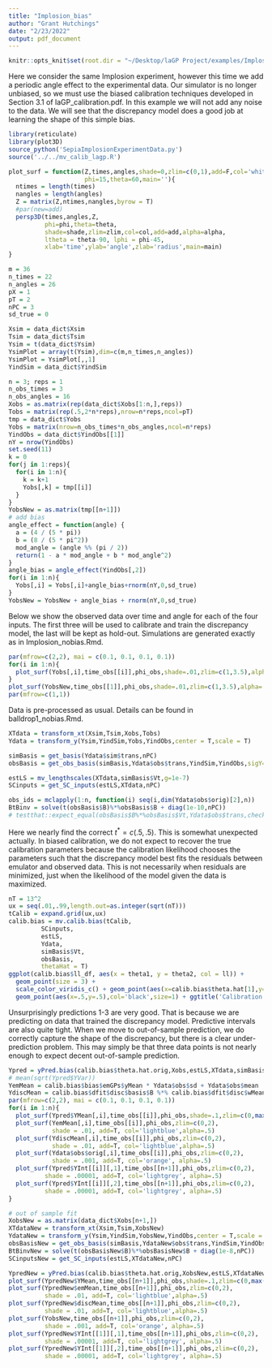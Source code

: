 ```yaml
---
title: "Implosion_bias"
author: "Grant Hutchings"
date: "2/23/2022"
output: pdf_document
---
```


```r
knitr::opts_knit$set(root.dir = "~/Desktop/laGP Project/examples/Implosion")
```

Here we consider the same Implosion experiment, however this time we add a periodic angle effect to the experimental data. Our simulator is no longer unbiased, so we must use the biased calibration techniques developed in Section 3.1 of laGP_calibration.pdf. In this example we will not add any noise to the data. We will see that the discrepancy model does a good job at learning the shape of this simple bias.

```r
library(reticulate)
library(plot3D)
source_python('SepiaImplosionExperimentData.py')
source('../../mv_calib_lagp.R')

plot_surf = function(Z,times,angles,shade=0,zlim=c(0,1),add=F,col='white',alpha=.5,
                     phi=15,theta=60,main=''){
  ntimes = length(times)
  nangles = length(angles)
  Z = matrix(Z,ntimes,nangles,byrow = T)
  #par(new=add)
  persp3D(times,angles,Z,
          phi=phi,theta=theta,
          shade=shade,zlim=zlim,col=col,add=add,alpha=alpha,
          ltheta = theta-90, lphi = phi-45,
          xlab='time',ylab='angle',zlab='radius',main=main)
}
```

```r
m = 36
n_times = 22
n_angles = 26
pX = 1
pT = 2
nPC = 3
sd_true = 0

Xsim = data_dict$Xsim
Tsim = data_dict$Tsim
Ysim = t(data_dict$Ysim)
YsimPlot = array(t(Ysim),dim=c(m,n_times,n_angles))
YsimPlot = YsimPlot[,,1]
YindSim = data_dict$YindSim

n = 3; reps = 1
n_obs_times = 3
n_obs_angles = 16
Xobs = as.matrix(rep(data_dict$Xobs[1:n,],reps))
Tobs = matrix(rep(.5,2*n*reps),nrow=n*reps,ncol=pT)
tmp = data_dict$Yobs
Yobs = matrix(nrow=n_obs_times*n_obs_angles,ncol=n*reps)
YindObs = data_dict$YindObs[[1]]
nY = nrow(YindObs)
set.seed(11)
k = 0
for(j in 1:reps){
  for(i in 1:n){
    k = k+1
    Yobs[,k] = tmp[[i]]
  }
}
YobsNew = as.matrix(tmp[[n+1]])
# add bias
angle_effect = function(angle) {
  a = (4 / (5 * pi))
  b = (8 / (5 * pi^2))
  mod_angle = (angle %% (pi / 2))
  return(1 - a * mod_angle + b * mod_angle^2)
}
angle_bias = angle_effect(YindObs[,2])
for(i in 1:n){
  Yobs[,i] = Yobs[,i]+angle_bias+rnorm(nY,0,sd_true)
}
YobsNew = YobsNew + angle_bias + rnorm(nY,0,sd_true)
```

Below we show the observed data over time and angle for each of the four inputs. The first three will be used to calibrate and train the discrepancy model, the last will be kept as hold-out. Simulations are generated exactly as in Implosion_nobias.Rmd.

```r
par(mfrow=c(2,2), mai = c(0.1, 0.1, 0.1, 0.1))
for(i in 1:n){
  plot_surf(Yobs[,i],time_obs[[i]],phi_obs,shade=.01,zlim=c(1,3.5),alpha=.5,col='black',main=paste0('x = ',round(data_dict$Xobs[i],3)))
}
plot_surf(YobsNew,time_obs[[1]],phi_obs,shade=.01,zlim=c(1,3.5),alpha=.5,col='blue',main=paste0('x = ',round(data_dict$Xobs[n+1],3)))
par(mfrow=c(1,1))
```

Data is pre-processed as usual. Details can be found in balldrop1_nobias.Rmd.

```r
XTdata = transform_xt(Xsim,Tsim,Xobs,Tobs)
Ydata = transform_y(Ysim,YindSim,Yobs,YindObs,center = T,scale = T)

simBasis = get_basis(Ydata$sim$trans,nPC)
obsBasis = get_obs_basis(simBasis,Ydata$obs$trans,YindSim,YindObs,sigY=ifelse(sd_true>0,sd_true^2,1))

estLS = mv_lengthscales(XTdata,simBasis$Vt,g=1e-7)
SCinputs = get_SC_inputs(estLS,XTdata,nPC)
```

```r
obs_ids = mclapply(1:n, function(i) seq(i,dim(Ydata$obs$orig)[2],n))
BtBinv = solve(t(obsBasis$B)%*%obsBasis$B + diag(1e-10,nPC))
# testthat::expect_equal(obsBasis$B%*%obsBasis$Vt,Ydata$obs$trans,check.attributes = FALSE)
```

Here we nearly find the correct $t^*=c(.5,.5)$. This is somewhat unexpected actually. In biased calibration, we do not expect to recover the true calibration parameters because the calibration likelihood chooses the parameters such that the discrepancy model best fits the residuals between emulator and observed data. This is not necessarily when residuals are minimized, just when the likelihood of the model given the data is maximized.

```r
nT = 13^2
ux = seq(.01,.99,length.out=as.integer(sqrt(nT)))
tCalib = expand.grid(ux,ux)
calib.bias = mv.calib.bias(tCalib,
         SCinputs,
         estLS,
         Ydata,
         simBasis$Vt,
         obsBasis,
         thetaHat = T)
ggplot(calib.bias$ll_df, aes(x = theta1, y = theta2, col = ll)) +
  geom_point(size = 3) +
  scale_color_viridis_c() + geom_point(aes(x=calib.bias$theta.hat[1],y=calib.bias$theta.hat[2]),col='red',size=1) +
  geom_point(aes(x=.5,y=.5),col='black',size=1) + ggtitle('Calibration likelihood')
```

Unsurprisingly predictions 1-3 are very good. That is because we are predicting on data that trained the discrepancy model. Predictive intervals are also quite tight. When we move to out-of-sample prediction, we do correctly capture the shape of the discrepancy, but there is a clear under-prediction problem. This may simply be that three data points is not nearly enough to expect decent out-of-sample prediction.

```r
Ypred = yPred.bias(calib.bias$theta.hat.orig,Xobs,estLS,XTdata,simBasis$Vt,calib.bias$dfit,obsBasis$B,1000)
# mean(sqrt(Ypred$YVar))
YemMean = calib.bias$bias$emGPs$yMean * Ydata$obs$sd + Ydata$obs$mean
YdiscMean = calib.bias$dfit$disc$basis$B %*% calib.bias$dfit$disc$wMean * Ydata$obs$sd
par(mfrow=c(2,2), mai = c(0.1, 0.1, 0.1, 0.1))
for(i in 1:n){
  plot_surf(Ypred$YMean[,i],time_obs[[i]],phi_obs,shade=.1,zlim=c(0,max(Ypred$YMean[,i])),alpha=.75,col='blue')
  plot_surf(YemMean[,i],time_obs[[i]],phi_obs,zlim=c(0,2),
            shade = .01, add=T, col='lightblue',alpha=.5)
  plot_surf(YdiscMean[,i],time_obs[[i]],phi_obs,zlim=c(0,2),
            shade = .01, add=T, col='lightblue',alpha=.5)
  plot_surf(Ydata$obs$orig[,i],time_obs[[i]],phi_obs,zlim=c(0,2),
            shade = .001, add=T, col='orange', alpha=.5)
  plot_surf(Ypred$YInt[[i]][,1],time_obs[[n+1]],phi_obs,zlim=c(0,2),
          shade = .00001, add=T, col='lightgrey', alpha=.5)
  plot_surf(Ypred$YInt[[i]][,2],time_obs[[n+1]],phi_obs,zlim=c(0,2),
          shade = .00001, add=T, col='lightgrey', alpha=.5)
}

# out of sample fit
XobsNew = as.matrix(data_dict$Xobs[n+1,])
XTdataNew = transform_xt(Xsim,Tsim,XobsNew)
YdataNew = transform_y(Ysim,YindSim,YobsNew,YindObs,center = T,scale = T)
obsBasisNew = get_obs_basis(simBasis,YdataNew$obs$trans,YindSim,YindObs,sigY=ifelse(sd_true>0,sd_true^2,1))
BtBinvNew = solve(t(obsBasisNew$B)%*%obsBasisNew$B + diag(1e-8,nPC))
SCinputsNew = get_SC_inputs(estLS,XTdataNew,nPC)

YpredNew = yPred.bias(calib.bias$theta.hat.orig,XobsNew,estLS,XTdataNew,simBasis$Vt,calib.bias$dfit,obsBasisNew$B,nsamples = 1000)
plot_surf(YpredNew$YMean,time_obs[[n+1]],phi_obs,shade=.1,zlim=c(0,max(YpredNew$YMean)),alpha=.75,col='blue')
plot_surf(YpredNew$emMean,time_obs[[n+1]],phi_obs,zlim=c(0,2),
          shade = .01, add=T, col='lightblue',alpha=.5)
plot_surf(YpredNew$discMean,time_obs[[n+1]],phi_obs,zlim=c(0,2),
          shade = .01, add=T, col='lightblue',alpha=.5)
plot_surf(YobsNew,time_obs[[n+1]],phi_obs,zlim=c(0,2),
          shade = .001, add=T, col='orange', alpha=.5)
plot_surf(YpredNew$YInt[[1]][,1],time_obs[[n+1]],phi_obs,zlim=c(0,2),
          shade = .00001, add=T, col='lightgrey', alpha=.5)
plot_surf(YpredNew$YInt[[1]][,2],time_obs[[n+1]],phi_obs,zlim=c(0,2),
          shade = .00001, add=T, col='lightgrey', alpha=.5)
```
